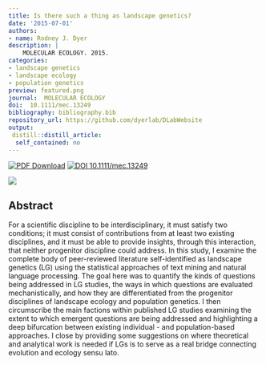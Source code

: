 ```yaml
---
title: Is there such a thing as landscape genetics?
date: '2015-07-01'
authors:
- name: Rodney J. Dyer
description: |
    MOLECULAR ECOLOGY. 2015.  
categories: 
- landscape genetics
- landscape ecology
- population genetics
preview: featured.png
journal:  MOLECULAR ECOLOGY
doi:  10.1111/mec.13249
bibliography: bibliography.bib
repository_url: https://github.com/dyerlab/DLabWebsite
output:
 distill::distill_article:
  self_contained: no
---
```


 [![PDF Download](https://img.shields.io/badge/PDF-21B02C.svg)](https://drive.google.com/open?id=0B0T81CzLjtfPdFE1aHJ4MHhzVGc) [![ DOI 10.1111/mec.13249](http://img.shields.io/badge/DOI-474747.svg)](https://doi.org/10.1111/mec.13249)

![]( featured.png )

## Abstract

For a scientific discipline to be interdisciplinary, it must satisfy two conditions; it must consist of contributions from at least two existing disciplines, and it must be able to provide insights, through this interaction, that neither progenitor discipline could address. In this study, I examine the complete body of peer-reviewed literature self-identified as landscape genetics (LG) using the statistical approaches of text mining and natural language processing. The goal here was to quantify the kinds of questions being addressed in LG studies, the ways in which questions are evaluated mechanistically, and how they are differentiated from the progenitor disciplines of landscape ecology and population genetics. I then circumscribe the main factions within published LG studies examining the extent to which emergent questions are being addressed and highlighting a deep bifurcation between existing individual - and population-based approaches. I close by providing some suggestions on where theoretical and analytical work is needed if LGs is to serve as a real bridge connecting evolution and ecology sensu lato.
